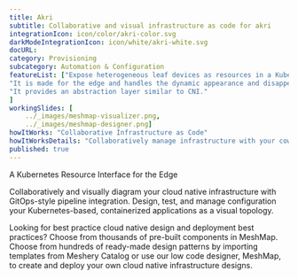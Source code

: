 ```yaml
---
title: Akri  
subtitle: Collaborative and visual infrastructure as code for akri
integrationIcon: icon/color/akri-color.svg
darkModeIntegrationIcon: icon/white/akri-white.svg
docURL: 
category: Provisioning
subcategory: Automation & Configuration
featureList: ["Expose heterogeneous leaf devices as resources in a Kubernetes cluster",
"It is made for the edge and handles the dynamic appearance and disappearance of leaf devices.",
"It provides an abstraction layer similar to CNI."
]
workingSlides: [
    ../_images/meshmap-visualizer.png,
    ../_images/meshmap-designer.png]
howItWorks: "Collaborative Infrastructure as Code"
howItWorksDetails: "Collaboratively manage infrastructure with your coworkers synchronously sharing the same designs."
published: true
---
```

<p>
    A Kubernetes Resource Interface for the Edge
</p>
<p>
    Collaboratively and visually diagram your cloud native infrastructure with GitOps-style pipeline integration. Design, test, and manage configuration your Kubernetes-based, containerized applications as a visual topology.
</p>
<p>
    Looking for best practice cloud native design and deployment best practices? Choose from thousands of pre-built components in MeshMap. Choose from hundreds of ready-made design patterns by importing templates from Meshery Catalog or use our low code designer, MeshMap, to create and deploy your own cloud native infrastructure designs.
</p>